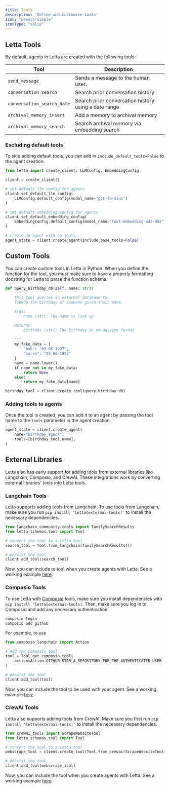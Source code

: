 ```yaml
---
title: Tools 
description: 'Define and customize tools'
icon: "wrench-simple"
iconType: "solid"
---
```


## Letta Tools 
By default, agents in Letta are created with the following tools: 

| Tool                       | Description                                          |
|----------------------------|------------------------------------------------------|
| `send_message`             | Sends a message to the human user.                   |
| `conversation_search`      | Search prior conversation history                    |
| `conversation_search_date` | Search prior conversation history using a date range |
| `archival_memory_insert`   | Add a memory to archival memory                      |
| `archival_memory_search`   | Search archival memory via embedding search          |

### Excluding default tools 

To skip adding default tools, you can add in `include_default_tools=False` to the agent creation:
```python
from letta import create_client, LLMConfig, EmbeddingConfig

client = create_client() 

# set default llm config for agents
client.set_default_llm_config(
    LLMConfig.default_config(model_name="gpt-4o-mini")
)

# set default embedding config for agents
client.set_default_embedding_config(
    EmbeddingConfig.default_config(model_name="text-embedding-ada-002")
)

# create an agent with no tools
agent_state = client.create_agent(include_base_tools=False) 
```

## Custom Tools 
You can create custom tools in Letta in Python. When you define the function for the tool, you must make sure to have a properly formatting docstring for Letta to parse the function schema. 
```python
def query_birthday_db(self, name: str): 
    """
    This tool queries an external database to 
    lookup the birthday of someone given their name.

    Args: 
        name (str): The name to look up 

    Returns: 
        birthday (str): The birthday in mm-dd-yyyy format
    
    """
    my_fake_data = {
        "bob": "03-06-1997", 
        "sarah": "03-06-1997"
    } 
    name = name.lower() 
    if name not in my_fake_data: 
        return None
    else: 
        return my_fake_data[name]

birthday_tool = client.create_tool(query_birthday_db)
```

### Adding tools to agents
Once the tool is created, you can add it to an agent by passing the tool name to the `tools` parameter in the agent creation.
```python
agent_state = client.create_agent(
    name="birthday_agent", 
    tools=[birthday_tool.name], 
)
```



## External Libraries 
Letta also has early support for adding tools from external libraries like Langchain, Composio, and CrewAI. These integrations work by converting external libraries' tools into Letta tools.

### Langchain Tools 
Letta supports adding tools from Langchain. To use tools from Langchain, make sure you run `pip install 'letta[external-tools]'` to install the necessary dependencies.
```python
from langchain_community.tools import TavilySearchResults
from letta.schemas.tool import Tool

# convert the tool to a Letta tool 
search_tool = Tool.from_langchain(TavilySearchResults())

# persist the tool 
client.add_tool(search_tool)
```
Now, you can include to tool when you create agents with Letta. See a working example [here](https://github.com/letta-ai/letta/blob/main/examples/langchain_tool_usage.py).

### Composio Tools 
To use Letta with [Composio](https://docs.composio.dev/introduction/intro/overview) tools, make sure you install dependencies with `pip install 'letta[external-tools]`. Then, make sure you log in to Composio and add any necessary authentication.
```bash
composio login
composio add github
```
For example, to use 
```python
from composio_langchain import Action

# Add the composio tool
tool = Tool.get_composio_tool(
    action=Action.GITHUB_STAR_A_REPOSITORY_FOR_THE_AUTHENTICATED_USER
)

# persist the tool
client.add_tool(tool)
```
Now, you can include the tool to be used with your agent. See a working example [here](https://github.com/letta-ai/letta/blob/main/examples/composio_tool_usage.py).

### CrewAI Tools
Letta also supports adding tools from CrewAI. Make sure you first run `pip install 'letta[external-tools]'` to install the necessary dependencies.
```python
from crewai_tools import ScrapeWebsiteTool
from letta.schemas.tool import Tool 

# convert the tool to a Letta tool
webscrape_tool = client.create_tool(Tool.from_crewai(ScrapeWebsiteTool()))

# persist the tool
client.add_tool(webscrape_tool)
```
Now, you can include the tool when you create agents with Letta. See a working example [here](https://github.com/letta-ai/letta/blob/main/examples/crewai_tool_usage.py).
